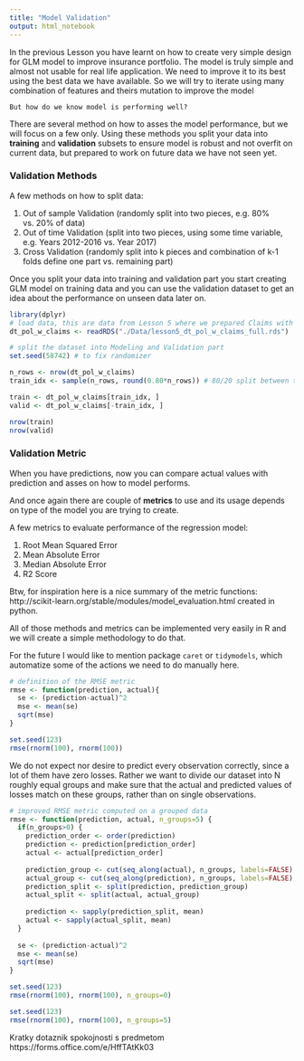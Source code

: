 ```yaml
---
title: "Model Validation"
output: html_notebook
---
```



In the previous Lesson you have learnt on how to create very simple design for GLM model to improve insurance portfolio. The model is truly simple and almost not usable for real life application. We need to improve it to its best using the best data we have available. So we will try to iterate using many combination of features and theirs mutation to improve the model

`But how do we know model is performing well?`

There are several method on how to asses the model performance, but we will focus on a few only.
Using these methods you split your data into __training__ and __validation__ subsets to ensure model is robust and not overfit on current data, but prepared to work on future data we have not seen yet.

### Validation Methods
A few methods on how to split data:

1.  Out of sample Validation (randomly split into two pieces, e.g. 80% vs. 20% of data)
2.  Out of time Validation (split into two pieces, using some time variable, e.g. Years 2012-2016 vs. Year 2017)
3.  Cross Validation (randomly split into k pieces and combination of k-1 folds define one part vs. remaining part)

Once you split your data into training and validation part you start creating GLM model on training data and you can use the validation dataset to get an idea about the performance on unseen data later on.

```r
library(dplyr)
# load data, this are data from Lesson 5 where we prepared Claims with Policies into one dataset
dt_pol_w_claims <- readRDS("./Data/lesson5_dt_pol_w_claims_full.rds")
```


```r
# split the dataset into Modeling and Validation part
set.seed(58742) # to fix randomizer

n_rows <- nrow(dt_pol_w_claims)
train_idx <- sample(n_rows, round(0.80*n_rows)) # 80/20 split between train and valid

train <- dt_pol_w_claims[train_idx, ]
valid <- dt_pol_w_claims[-train_idx, ]

nrow(train)
nrow(valid)
```

### Validation Metric
When you have predictions, now you can compare actual values with prediction and asses on how to model performs.

And once again there are couple of __metrics__ to use and its usage depends on type of the model you are trying to create.

A few metrics to evaluate performance of the regression model:

1.  Root Mean Squared Error
2.  Mean Absolute Error
3.  Median Absolute Error
4.  R2 Score

Btw, for inspiration here is a nice summary of the metric functions: http://scikit-learn.org/stable/modules/model_evaluation.html created in python.

All of those methods and metrics can be implemented very easily in R and we will create a simple methodology to do that. 

For the future I would like to mention package `caret` or `tidymodels`, which automatize some of the actions we need to do manually here.

```r
# definition of the RMSE metric
rmse <- function(prediction, actual){
  se <- (prediction-actual)^2
  mse <- mean(se)
  sqrt(mse)
}

set.seed(123)
rmse(rnorm(100), rnorm(100))
```

We do not expect nor desire to predict every observation correctly, since a lot of them have zero losses. Rather we want to divide our dataset into N roughly equal groups and make sure that the actual and predicted values of losses match on these groups, rather than on single observations.

```r
# improved RMSE metric computed on a grouped data
rmse <- function(prediction, actual, n_groups=5) {
  if(n_groups>0) {
    prediction_order <- order(prediction)
    prediction <- prediction[prediction_order]
    actual <- actual[prediction_order]
    
    prediction_group <- cut(seq_along(actual), n_groups, labels=FALSE)
    actual_group <- cut(seq_along(prediction), n_groups, labels=FALSE)
    prediction_split <- split(prediction, prediction_group)
    actual_split <- split(actual, actual_group)
    
    prediction <- sapply(prediction_split, mean)
    actual <- sapply(actual_split, mean)  
  }
  
  se <- (prediction-actual)^2
  mse <- mean(se)
  sqrt(mse)
}

set.seed(123)
rmse(rnorm(100), rnorm(100), n_groups=0)

set.seed(123)
rmse(rnorm(100), rnorm(100), n_groups=5)
```


Kratky dotaznik spokojnosti s predmetom
https://forms.office.com/e/HffTAtKk03
